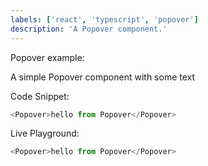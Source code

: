 ```yaml
---
labels: ['react', 'typescript', 'popover']
description: 'A Popover component.'
---
```



Popover example:

A simple Popover component with some text

Code Snippet:
```js
<Popover>hello from Popover</Popover>
```


Live Playground:
```js live
<Popover>hello from Popover</Popover>
```
